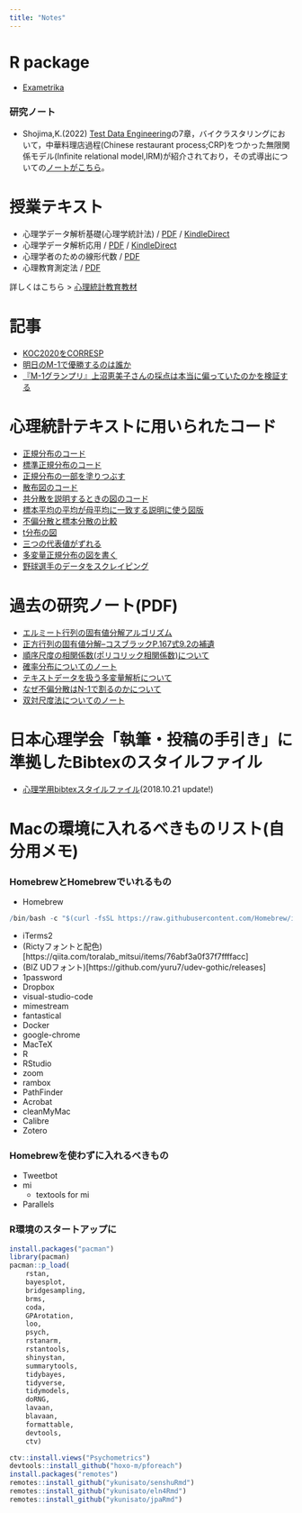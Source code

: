 ```yaml
---
title: "Notes"
---
```


# R package

+ [Exametrika](https://kosugitti.github.io/Exametrika/)

### 研究ノート

+ Shojima,K.(2022) [Test Data Engineering](https://amzn.to/42eNArd)の7章，バイクラスタリングにおいて，中華料理店過程(Chinese restaurant process;CRP)をつかった無限関係モデル(Infinite relational model,IRM)が紹介されており，その式導出についての[ノートがこちら](notes/IRM_memo.pdf)。


# 授業テキスト

+ 心理学データ解析基礎(心理学統計法)  / [PDF](https://kosugitti.github.io/psychometrtics_syllabus/Dkiso1_book.pdf) / [KindleDirect](https://amzn.to/3QRV6WL)
+ 心理学データ解析応用 / [PDF](https://kosugitti.github.io/psychometrtics_syllabus/Dkiso2_book.pdf) / [KindleDirect](https://amzn.to/47H95F5)
+ 心理学者のための線形代数 / [PDF](https://kosugitti.github.io/psychometrtics_syllabus/LABC.pdf)
+ 心理教育測定法 / [PDF](https://kosugitti.github.io/psychometrtics_syllabus/Scaling.pdf)

詳しくはこちら > [心理統計教育教材](https://kosugitti.github.io/psychometrtics_syllabus/)

# 記事

+ [KOC2020をCORRESP](items/2020-09-27-koc2020-corresp.html)
+ [明日のM-1で優勝するのは誰か](items/2018-12-01-2018m1gp.html)
+ [『M-1グランプリ』上沼恵美子さんの採点は本当に偏っていたのかを検証する](items/2018M1judges.html)

# 心理統計テキストに用いられたコード

+ [正規分布のコード](notes/2018-06-26A.html)
+ [標準正規分布のコード](notes/2018-06-30.html)
+ [正規分布の一部を塗りつぶす](notes/2018-06-29B.html)
+ [散布図のコード](notes/2018-06-26C.html)
+ [共分散を説明するときの図のコード](notes/2018-06-26D.html)
+ [標本平均の平均が母平均に一致する説明に使う図版](ntoes/2018-06-29A.html)
+ [不偏分散と標本分散の比較](ntoes/2018-07-04.html)
+ [t分布の図](notes/2018-07-06-t.html)
+ [三つの代表値がずれる](notes/2018-07-06-MMM.html)
+ [多変量正規分布の図を書く](notes/2021-10-27.html)
+ [野球選手のデータをスクレイピング](notes/2021-11-10.html)

# 過去の研究ノート(PDF)

+ [エルミート行列の固有値分解アルゴリズム](notes/QR.pdf)
+ [正方行列の固有値分解--コスブラックP.167式9.2の補遺](notes/Reigen.pdf)
+ [順序尺度の相関係数(ポリコリック相関係数)について](notes/polychoricNote.pdf)
+ [確率分布についてのノート](notes/prob.pdf)
+ [テキストデータを扱う多変量解析について](notes/textMV.pdf)
+ [なぜ不偏分散はN-1で割るのかについて](notes/whyN_1.pdf)
+ [双対尺度法についてのノート](notes/DS2019.pdf)


# 日本心理学会「執筆・投稿の手引き」に準拠したBibtexのスタイルファイル

+ [心理学用bibtexスタイルファイル](https://github.com/kosugitti/jecon-jpa)(2018.10.21 update!)


# Macの環境に入れるべきものリスト(自分用メモ)

### HomebrewとHomebrewでいれるもの

+ Homebrew

```r
/bin/bash -c "$(curl -fsSL https://raw.githubusercontent.com/Homebrew/install/HEAD/install.sh)"
```

  
+ iTerms2
+ (Rictyフォントと配色)[https://qiita.com/toralab_mitsui/items/76abf3a0f37f7ffffacc]
+ (BIZ UDフォント)[https://github.com/yuru7/udev-gothic/releases]
+ 1password
+ Dropbox
+ visual-studio-code
+ mimestream
+ fantastical
+ Docker
+ google-chrome
+ MacTeX
+ R
+ RStudio
+ zoom
+ rambox
+ PathFinder
+ Acrobat
+ cleanMyMac
+ Calibre
+ Zotero


### Homebrewを使わずに入れるべきもの
+ Tweetbot
+ mi
  + textools for mi
+ Parallels


### R環境のスタートアップに

```r
install.packages("pacman")
library(pacman)
pacman::p_load(
    rstan,
    bayesplot,
	bridgesampling,
	brms,
	coda,
	GPArotation,
    loo,
    psych,
    rstanarm,
	rstantools,
	shinystan,
	summarytools,
	tidybayes,
	tidyverse,
	tidymodels,
	doRNG,
	lavaan,
	blavaan,
	formattable,
	devtools,
	ctv)

ctv::install.views("Psychometrics")
devtools::install_github("hoxo-m/pforeach")
install.packages("remotes")
remotes::install_github("ykunisato/senshuRmd")
remotes::install_github("ykunisato/eln4Rmd")
remotes::install_github("ykunisato/jpaRmd")

```

